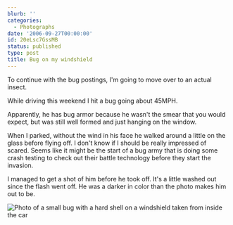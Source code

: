 ```yaml
---
blurb: ''
categories:
  - Photographs
date: '2006-09-27T00:00:00'
id: 20eLsc7GssMB
status: published
type: post
title: Bug on my windshield
---
```


To continue with the bug postings, I'm going to move over to an actual insect. 

While driving this weekend I hit a bug going about 45MPH. 

Apparently, he has bug armor because he wasn't the smear that you would expect, but was still well formed and just hanging on the window. 

When I parked, without the wind in his face he walked around a little on the glass before flying off. I don't know if I should be really impressed of scared. Seems like it might be the start of a bug army that is doing some crash testing to check out their battle technology before they start the invasion. 

I managed to get a shot of him before he took off. It's a little washed out since the flash went off. He was a darker in color than the photo makes him out to be.

<Img src="armored_bug_20060923_105004_01" alt="Photo of a small bug with a hard shell on a windshield taken from inside the car" />
